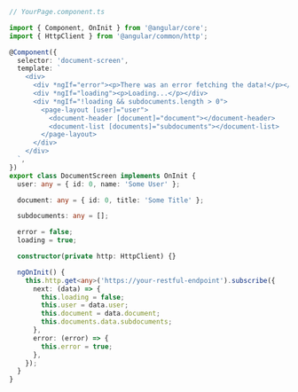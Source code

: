 ```ts
// YourPage.component.ts

import { Component, OnInit } from '@angular/core';
import { HttpClient } from '@angular/common/http';

@Component({
  selector: 'document-screen',
  template: `
    <div>
      <div *ngIf="error"><p>There was an error fetching the data!</p></div>
      <div *ngIf="loading"><p>Loading...</p></div>
      <div *ngIf="!loading && subdocuments.length > 0">
        <page-layout [user]="user">
          <document-header [document]="document"></document-header>
          <document-list [documents]="subdocuments"></document-list>
        </page-layout>
      </div>
    </div>
  `,
})
export class DocumentScreen implements OnInit {
  user: any = { id: 0, name: 'Some User' };

  document: any = { id: 0, title: 'Some Title' };

  subdocuments: any = [];

  error = false;
  loading = true;

  constructor(private http: HttpClient) {}

  ngOnInit() {
    this.http.get<any>('https://your-restful-endpoint').subscribe({
      next: (data) => {
        this.loading = false;
        this.user = data.user;
        this.document = data.document;
        this.documents.data.subdocuments;
      },
      error: (error) => {
        this.error = true;
      },
    });
  }
}
```